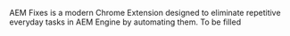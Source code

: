 AEM Fixes is a modern Chrome Extension designed to eliminate repetitive everyday tasks in AEM Engine by automating them.
To be filled
